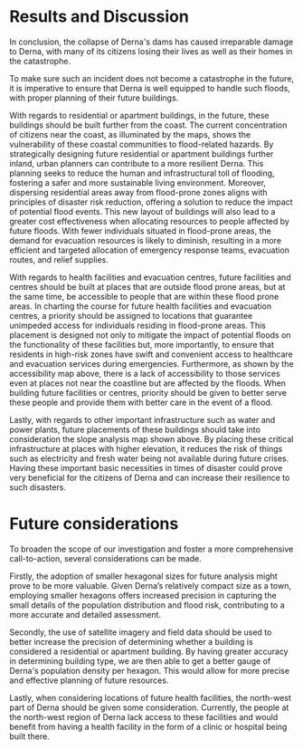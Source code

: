 # Results and Discussion

In conclusion, the collapse of Derna\'s dams has caused irreparable damage to Derna, with many of its citizens losing their lives as well as their homes in the catastrophe.

To make sure such an incident does not become a catastrophe in the future, it is imperative to ensure that Derna is well equipped to handle such floods, with proper planning of their future buildings.

With regards to residential or apartment buildings, in the future, these buildings should be built further from the coast. The current concentration of citizens near the coast, as illuminated by the maps, shows the vulnerability of these coastal communities to flood-related hazards. By strategically designing future residential or apartment buildings further inland, urban planners can contribute to a more resilient Derna. This planning seeks to reduce the human and infrastructural toll of flooding, fostering a safer and more sustainable living environment. Moreover, dispersing residential areas away from flood-prone zones aligns with principles of disaster risk reduction, offering a solution to reduce the impact of potential flood events. This new layout of buildings will also lead to a greater cost effectiveness when allocating resources to people affected by future floods. With fewer individuals situated in flood-prone areas, the demand for evacuation resources is likely to diminish, resulting in a more efficient and targeted allocation of emergency response teams, evacuation routes, and relief supplies.

With regards to health facilities and evacuation centres, future facilities and centres should be built at places that are outside flood prone areas, but at the same time, be accessible to people that are within these flood prone areas. In charting the course for future health facilities and evacuation centres, a priority should be assigned to locations that guarantee unimpeded access for individuals residing in flood-prone areas. This placement is designed not only to mitigate the impact of potential floods on the functionality of these facilities but, more importantly, to ensure that residents in high-risk zones have swift and convenient access to healthcare and evacuation services during emergencies. Furthermore, as shown by the accessibility map above, there is a lack of accessibility to those services even at places not near the coastline but are affected by the floods. When building future facilities or centres, priority should be given to better serve these people and provide them with better care in the event of a flood.

Lastly, with regards to other important infrastructure such as water and power plants, future placements of these buildings should take into consideration the slope analysis map shown above. By placing these critical infrastructure at places with higher elevation, it reduces the risk of things such as electricity and fresh water being not available during future crises. Having these important basic necessities in times of disaster could prove very beneficial for the citizens of Derna and can increase their resilience to such disasters.

# **Future considerations**

To broaden the scope of our investigation and foster a more comprehensive call-to-action, several considerations can be made.

Firstly, the adoption of smaller hexagonal sizes for future analysis might prove to be more valuable. Given Derna's relatively compact size as a town, employing smaller hexagons offers increased precision in capturing the small details of the population distribution and flood risk, contributing to a more accurate and detailed assessment.

Secondly, the use of satellite imagery and field data should be used to better increase the precision of determining whether a building is considered a residential or apartment building. By having greater accuracy in determining building type, we are then able to get a better gauge of Derna\'s population density per hexagon. This would allow for more precise and effective planning of future resources.

Lastly, when considering locations of future health facilities, the north-west part of Derna should be given some consideration. Currently, the people at the north-west region of Derna lack access to these facilities and would benefit from having a health facility in the form of a clinic or hospital being built there.

